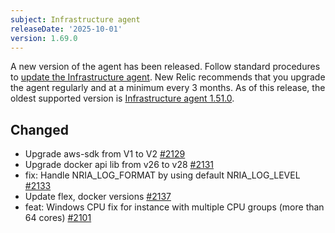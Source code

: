 ```yaml
---
subject: Infrastructure agent
releaseDate: '2025-10-01'
version: 1.69.0
---
```

A new version of the agent has been released. Follow standard procedures to [update the Infrastructure agent](https://docs.newrelic.com/docs/infrastructure/install-configure-manage-infrastructure/update-or-uninstall/update-infrastructure-agent).
New Relic recommends that you upgrade the agent regularly and at a minimum every 3 months. As of this release, the oldest supported version is [Infrastructure agent 1.51.0](https://docs.newrelic.com/docs/release-notes/infrastructure-release-notes/infrastructure-agent-release-notes/new-relic-infrastructure-agent-1510/).

## Changed
* Upgrade aws-sdk from V1 to V2 [#2129](https://github.com/newrelic/infrastructure-agent/pull/2129)
* Upgrade docker api lib from v26 to v28 [#2131](https://github.com/newrelic/infrastructure-agent/pull/2131)
* fix: Handle NRIA_LOG_FORMAT by using default NRIA_LOG_LEVEL [#2133](https://github.com/newrelic/infrastructure-agent/pull/2133)
* Update flex, docker versions [#2137](https://github.com/newrelic/infrastructure-agent/pull/2137)
* feat: Windows CPU fix for instance with multiple CPU groups (more than 64 cores) [#2101](https://github.com/newrelic/infrastructure-agent/pull/2101)
